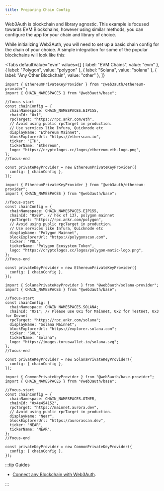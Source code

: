 ```yaml
---
title: Preparing Chain Config
---
```



Web3Auth is blockchain and library agnostic. This example is focused towards EVM Blockchains,
however using similar methods, you can configure the app for your chain and library of choice.

While initializing Web3Auth, you will need to set up a basic chain config for the chain of your
choice. A simple integration for some of the popular blockchains will look like this:

<Tabs
  defaultValue="evm"
  values={[
    { label: "EVM Chains", value: "evm" },
    { label: "Polygon", value: "polygon" },
    { label: "Solana", value: "solana" },
    { label: "Any Other Blockchain", value: "other" },
  ]}
>

<TabItem value="evm">

```tsx
import { EthereumPrivateKeyProvider } from "@web3auth/ethereum-provider";
import { CHAIN_NAMESPACES } from "@web3auth/base";

//focus-start
const chainConfig = {
  chainNamespace: CHAIN_NAMESPACES.EIP155,
  chainId: "0x1",
  rpcTarget: "https://rpc.ankr.com/eth",
  // Avoid using public rpcTarget in production.
  // Use services like Infura, Quicknode etc
  displayName: "Ethereum Mainnet",
  blockExplorerUrl: "https://etherscan.io",
  ticker: "ETH",
  tickerName: "Ethereum",
  logo: "https://cryptologos.cc/logos/ethereum-eth-logo.png",
};
//focus-end

const privateKeyProvider = new EthereumPrivateKeyProvider({
  config: { chainConfig },
});
```

</TabItem>

<TabItem value="polygon">

```tsx
import { EthereumPrivateKeyProvider } from "@web3auth/ethereum-provider";
import { CHAIN_NAMESPACES } from "@web3auth/base";

//focus-start
const chainConfig = {
  chainNamespace: CHAIN_NAMESPACES.EIP155,
  chainId: "0x89", // hex of 137, polygon mainnet
  rpcTarget: "https://rpc.ankr.com/polygon",
  // Avoid using public rpcTarget in production.
  // Use services like Infura, Quicknode etc
  displayName: "Polygon Mainnet",
  blockExplorerUrl: "https://polygonscan.com",
  ticker: "POL",
  tickerName: "Polygon Ecosystem Token",
  logo: "https://cryptologos.cc/logos/polygon-matic-logo.png",
};
//focus-end

const privateKeyProvider = new EthereumPrivateKeyProvider({
  config: { chainConfig },
});
```

</TabItem>

<TabItem value="solana">

```tsx
import { SolanaPrivateKeyProvider } from "@web3auth/solana-provider";
import { CHAIN_NAMESPACES } from "@web3auth/base";

//focus-start
const chainConfig: {
  chainNamespace: CHAIN_NAMESPACES.SOLANA;
  chainId: "0x1"; // Please use 0x1 for Mainnet, 0x2 for Testnet, 0x3 for Devnet
  rpcTarget: "https://rpc.ankr.com/solana";
  displayName: "Solana Mainnet";
  blockExplorerUrl: "https://explorer.solana.com";
  ticker: "SOL";
  tickerName: "Solana";
  logo: "https://images.toruswallet.io/solana.svg";
};
//focus-end

const privateKeyProvider = new SolanaPrivateKeyProvider({
  config: { chainConfig },
});
```

</TabItem>

<TabItem value="other">

```tsx
import { CommonPrivateKeyProvider } from "@web3auth/base-provider";
import { CHAIN_NAMESPACES } from "@web3auth/base";

//focus-start
const chainConfig = {
  chainNamespace: CHAIN_NAMESPACES.OTHER,
  chainId: "0x4e454152",
  rpcTarget: "https://mainnet.aurora.dev",
  // Avoid using public rpcTarget in production.
  displayName: "Near",
  blockExplorerUrl: "https://aurorascan.dev",
  ticker: "NEAR",
  tickerName: "NEAR",
};
//focus-end

const privateKeyProvider = new CommonPrivateKeyProvider({
  config: { chainConfig },
});
```

</TabItem>

</Tabs>

:::tip Guides

- [Connect any Blockchain with Web3Auth](/connect-blockchain/#reference-guides-for-blockchain-connections).

:::
